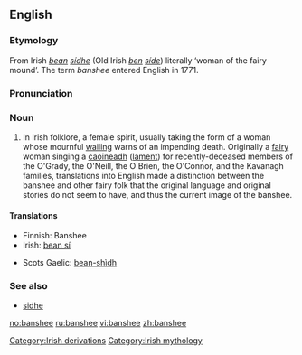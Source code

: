 ==English==
{{wikipedia}}
===Etymology===
From Irish ''[[bean#Irish|bean]] [[sídhe]]'' (Old Irish ''[[ben]] [[síde]]'') literally ‘woman of the fairy mound’.  The term ''banshee'' entered English in 1771.

===Pronunciation===
{{IPA|/bænˈʃi:/, /ˈbænʃi:/}}

===Noun===
{{en-noun}}

# In Irish folklore, a female spirit, usually taking the form of a woman whose mournful [[wail]]ing warns of an impending death. Originally a [[fairy]] woman singing a [[caoin|caoineadh]] ([[lament]]) for recently-deceased members of the O'Grady, the O'Neill, the O'Brien, the O'Connor, and the Kavanagh families, translations into English made a distinction between the banshee and other fairy folk that the original language and original stories do not seem to have, and thus the current image of the banshee.

====Translations====
{{top}}
*Finnish: Banshee
*Irish: [[bean sí]] {{f}}
{{mid}}
*Scots Gaelic: [[bean-shìdh]] {{f}}
{{bottom}}

===See also===
*[[sidhe]]

[[Category:Irish derivations]]
[[Category:Irish mythology]]

[[no:banshee]]
[[ru:banshee]]
[[vi:banshee]]
[[zh:banshee]]